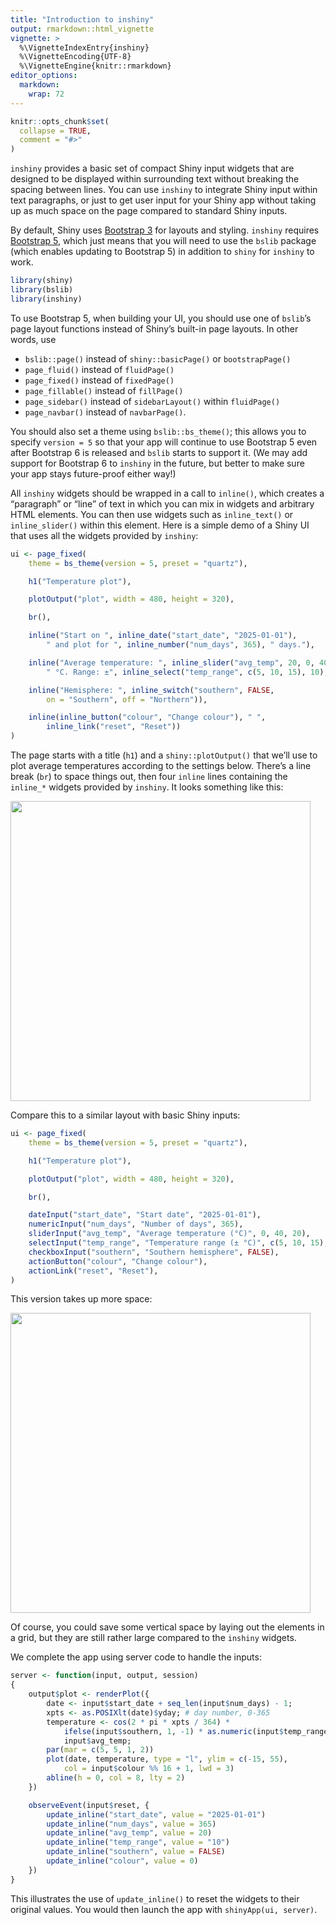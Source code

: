 ```yaml
---
title: "Introduction to inshiny"
output: rmarkdown::html_vignette
vignette: >
  %\VignetteIndexEntry{inshiny}
  %\VignetteEncoding{UTF-8}
  %\VignetteEngine{knitr::rmarkdown}
editor_options: 
  markdown: 
    wrap: 72
---
```


```r
knitr::opts_chunk$set(
  collapse = TRUE,
  comment = "#>"
)
```

`inshiny` provides a basic set of compact Shiny input widgets that are
designed to be displayed within surrounding text without breaking the
spacing between lines. You can use `inshiny` to integrate Shiny input
within text paragraphs, or just to get user input for your Shiny app
without taking up as much space on the page compared to standard Shiny
inputs.

By default, Shiny uses [Bootstrap
3](https://getbootstrap.com/docs/3.4/) for layouts and styling.
`inshiny` requires [Bootstrap
5](https://getbootstrap.com/docs/5.3/getting-started/introduction/),
which just means that you will need to use the `bslib` package (which
enables updating to Bootstrap 5) in addition to `shiny` for `inshiny` to
work.

```r
library(shiny)
library(bslib)
library(inshiny)
```

To use Bootstrap 5, when building your UI, you should use one of
`bslib`'s page layout functions instead of Shiny's built-in page
layouts. In other words, use

-   `bslib::page()` instead of `shiny::basicPage()` or `bootstrapPage()`
-   `page_fluid()` instead of `fluidPage()`
-   `page_fixed()` instead of `fixedPage()`
-   `page_fillable()` instead of `fillPage()`
-   `page_sidebar()` instead of `sidebarLayout()` within `fluidPage()`
-   `page_navbar()` instead of `navbarPage()`.

You should also set a theme using `bslib::bs_theme()`; this allows you
to specify `version = 5` so that your app will continue to use Bootstrap
5 even after Bootstrap 6 is released and `bslib` starts to support it.
(We may add support for Bootstrap 6 to `inshiny` in the future, but
better to make sure your app stays future-proof either way!)

All `inshiny` widgets should be wrapped in a call to `inline()`, which
creates a "paragraph" or "line" of text in which you can mix in widgets
and arbitrary HTML elements. You can then use widgets such as
`inline_text()` or `inline_slider()` within this element. Here is a
simple demo of a Shiny UI that uses all the widgets provided by
`inshiny`:

```r
ui <- page_fixed(
    theme = bs_theme(version = 5, preset = "quartz"),

    h1("Temperature plot"),

    plotOutput("plot", width = 480, height = 320),

    br(),

    inline("Start on ", inline_date("start_date", "2025-01-01"),
        " and plot for ", inline_number("num_days", 365), " days."),

    inline("Average temperature: ", inline_slider("avg_temp", 20, 0, 40),
        " °C. Range: ±", inline_select("temp_range", c(5, 10, 15), 10), " °C."),

    inline("Hemisphere: ", inline_switch("southern", FALSE,
        on = "Southern", off = "Northern")),

    inline(inline_button("colour", "Change colour"), " ",
        inline_link("reset", "Reset"))
)
```

The page starts with a title (`h1`) and a `shiny::plotOutput()` that
we'll use to plot average temperatures according to the settings below.
There's a line break (`br`) to space things out, then four `inline`
lines containing the `inline_*` widgets provided by `inshiny`. It looks
something like this:

![](images/vignette_1.jpg){width="480"}

Compare this to a similar layout with basic Shiny inputs:

```r
ui <- page_fixed(
    theme = bs_theme(version = 5, preset = "quartz"),

    h1("Temperature plot"),

    plotOutput("plot", width = 480, height = 320),

    br(),

    dateInput("start_date", "Start date", "2025-01-01"),
    numericInput("num_days", "Number of days", 365),
    sliderInput("avg_temp", "Average temperature (°C)", 0, 40, 20),
    selectInput("temp_range", "Temperature range (± °C)", c(5, 10, 15), 10),
    checkboxInput("southern", "Southern hemisphere", FALSE),
    actionButton("colour", "Change colour"),
    actionLink("reset", "Reset"),
)
```

This version takes up more space:

![](images/vignette_2.jpg){width="480"}

Of course, you could save some vertical space by laying out the elements
in a grid, but they are still rather large compared to the `inshiny`
widgets.

We complete the app using server code to handle the inputs:

```r
server <- function(input, output, session)
{
    output$plot <- renderPlot({
        date <- input$start_date + seq_len(input$num_days) - 1;
        xpts <- as.POSIXlt(date)$yday; # day number, 0-365
        temperature <- cos(2 * pi * xpts / 364) *
            ifelse(input$southern, 1, -1) * as.numeric(input$temp_range) +
            input$avg_temp;
        par(mar = c(5, 5, 1, 2))
        plot(date, temperature, type = "l", ylim = c(-15, 55),
            col = input$colour %% 16 + 1, lwd = 3)
        abline(h = 0, col = 8, lty = 2)
    })

    observeEvent(input$reset, {
        update_inline("start_date", value = "2025-01-01")
        update_inline("num_days", value = 365)
        update_inline("avg_temp", value = 20)
        update_inline("temp_range", value = "10")
        update_inline("southern", value = FALSE)
        update_inline("colour", value = 0)
    })
}
```

This illustrates the use of `update_inline()` to reset the widgets to
their original values. You would then launch the app with
`shinyApp(ui, server)`.
